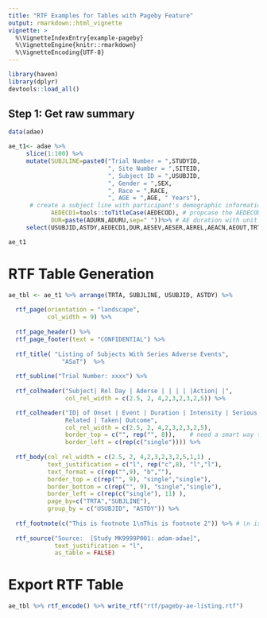 ```yaml
---
title: "RTF Examples for Tables with Pageby Feature"
output: rmarkdown::html_vignette
vignette: >
  %\VignetteIndexEntry{example-pageby}
  %\VignetteEngine{knitr::rmarkdown}
  %\VignetteEncoding{UTF-8}
---
```


```r
library(haven)
library(dplyr)
devtools::load_all()
```

## Step 1: Get raw summary
```r
data(adae)

ae_t1<- adae %>% 
     slice(1:100) %>%
     mutate(SUBJLINE=paste0("Trial Number = ",STUDYID,
                            ", Site Number = ",SITEID,
                            ", Subject ID = ",USUBJID, 
                            ", Gender = ",SEX,
                            ", Race = ",RACE, 
                            ", AGE = ",AGE, " Years"), 
      # create a subject line with participant's demographic information.         # this is for page_by argument in rtf_body function 
            AEDECD1=tools::toTitleCase(AEDECOD), # propcase the AEDECOD
            DUR=paste(ADURN,ADURU,sep=" "))%>% # AE duration with unit
     select(USUBJID,ASTDY,AEDECD1,DUR,AESEV,AESER,AEREL,AEACN,AEOUT,TRTA,SUBJLINE) # display variable using this order

```

```r
ae_t1 
```

# RTF Table Generation
```r
ae_tbl <- ae_t1 %>% arrange(TRTA, SUBJLINE, USUBJID, ASTDY) %>% 
  
  rtf_page(orientation = "landscape",
           col_width = 9) %>%
  
  rtf_page_header() %>% 
  rtf_page_footer(text = "CONFIDENTIAL") %>% 
  
  rtf_title( "Listing of Subjects With Series Adverse Events",
               "ASaT")  %>%
  
  rtf_subline("Trial Number: xxxx") %>% 
  
  rtf_colheader("Subject| Rel Day | Aderse | | | | |Action| |",
                col_rel_width = c(2.5, 2, 4,2,3,2,3,2,5)) %>%

  rtf_colheader("ID| of Onset | Event | Duration | Intensity | Serious |
                Related | Taken| Outcome",
                col_rel_width = c(2.5, 2, 4,2,3,2,3,2,5),
                border_top = c("", rep("", 8)),    # need a smart way to define this
                border_left = c(rep(c("single")))) %>%
  
  rtf_body(col_rel_width = c(2.5, 2, 4,2,3,2,3,2,5,1,1) ,
           text_justification = c("l", rep("c",8), "l","l"),
           text_format = c(rep("",9), "b",""),
           border_top = c(rep("", 9), "single","single"), 
           border_bottom = c(rep("", 9), "single","single"),
           border_left = c(rep(c("single"), 11) ),
           page_by=c("TRTA","SUBJLINE"), 
           group_by = c("USUBJID", "ASTDY")) %>%
  
  rtf_footnote(c("This is footnote 1\nThis is footnote 2")) %>% # \n is to change line
  
  rtf_source("Source:  [Study MK9999P001: adam-adae]", 
             text_justification = "l", 
             as_table = FALSE) 
```

# Export RTF Table
```r
ae_tbl %>% rtf_encode() %>% write_rtf("rtf/pageby-ae-listing.rtf")
```
